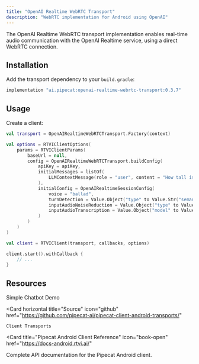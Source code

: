 ```yaml
---
title: "OpenAI Realtime WebRTC Transport"
description: "WebRTC implementation for Android using OpenAI"
---
```


The OpenAI Realtime WebRTC transport implementation enables real-time audio communication with the OpenAI Realtime service, using a direct WebRTC connection.

## Installation

Add the transport dependency to your `build.gradle`:

```gradle
implementation "ai.pipecat:openai-realtime-webrtc-transport:0.3.7"
```

## Usage

Create a client:

```kotlin
val transport = OpenAIRealtimeWebRTCTransport.Factory(context)

val options = RTVIClientOptions(
    params = RTVIClientParams(
        baseUrl = null,
        config = OpenAIRealtimeWebRTCTransport.buildConfig(
            apiKey = apiKey,
            initialMessages = listOf(
                LLMContextMessage(role = "user", content = "How tall is the Eiffel Tower?")
            ),
            initialConfig = OpenAIRealtimeSessionConfig(
                voice = "ballad",
                turnDetection = Value.Object("type" to Value.Str("semantic_vad")),
                inputAudioNoiseReduction = Value.Object("type" to Value.Str("near_field")),
                inputAudioTranscription = Value.Object("model" to Value.Str("gpt-4o-transcribe"))
            )
        )
    )
)

val client = RTVIClient(transport, callbacks, options)

client.start().withCallback {
    // ...
}
```

## Resources

<CardGroup cols={2}>
  <Card
    horizontal
    title="Demo"
    icon="play"
    href="https://github.com/pipecat-ai/pipecat-client-android-openai-realtime-webrtc-demo"
  >
    Simple Chatbot Demo
  </Card>

  <Card
    horizontal
    title="Source"
    icon="github"
    href="https://github.com/pipecat-ai/pipecat-client-android-transports/"
  >
    Client Transports
  </Card>
</CardGroup>

<Card
  title="Pipecat Android Client Reference"
  icon="book-open"
  href="https://docs-android.rtvi.ai/"
>
  Complete API documentation for the Pipecat Android client.
</Card>
